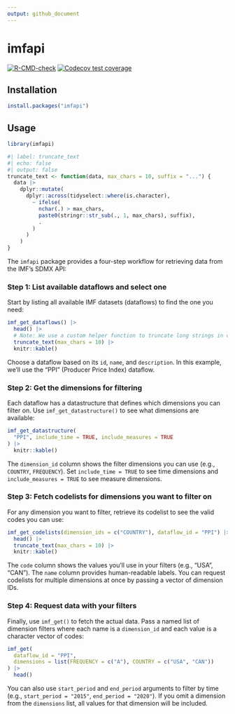 ```yaml
---
output: github_document
---
```


# imfapi

<!-- badges: start -->
[![R-CMD-check](https://github.com/Teal-Insights/r-imfapi/actions/workflows/R-CMD-check.yaml/badge.svg)](https://github.com/Teal-Insights/r-imfapi/actions/workflows/R-CMD-check.yaml)
[![Codecov test coverage](https://codecov.io/gh/Teal-Insights/r-imfapi/graph/badge.svg)](https://app.codecov.io/gh/Teal-Insights/r-imfapi)
<!-- badges: end -->

## Installation

```r
install.packages("imfapi")
```

## Usage

```r
library(imfapi)
```
```r
#| label: truncate_text
#| echo: false
#| output: false
truncate_text <- function(data, max_chars = 10, suffix = "...") {
  data |>
    dplyr::mutate(
      dplyr::across(tidyselect::where(is.character),
        ~ ifelse(
          nchar(.) > max_chars,
          paste0(stringr::str_sub(., 1, max_chars), suffix),
          .
        )
      )
    )
}
```

The `imfapi` package provides a four-step workflow for retrieving data from the IMF's SDMX API:

### Step 1: List available dataflows and select one

Start by listing all available IMF datasets (dataflows) to find the one you need:

```r
imf_get_dataflows() |>
  head() |>
  # Note: We use a custom helper function to truncate long strings in columns
  truncate_text(max_chars = 10) |>
  knitr::kable()
```

Choose a dataflow based on its `id`, `name`, and `description`. In this example, we'll use the "PPI" (Producer Price Index) dataflow.

### Step 2: Get the dimensions for filtering

Each dataflow has a datastructure that defines which dimensions you can filter on. Use `imf_get_datastructure()` to see what dimensions are available:

```r
imf_get_datastructure(
  "PPI", include_time = TRUE, include_measures = TRUE
) |>
  knitr::kable()
```

The `dimension_id` column shows the filter dimensions you can use (e.g., `COUNTRY`, `FREQUENCY`). Set `include_time = TRUE` to see time dimensions and `include_measures = TRUE` to see measure dimensions.

### Step 3: Fetch codelists for dimensions you want to filter on

For any dimension you want to filter, retrieve its codelist to see the valid codes you can use:

```r
imf_get_codelists(dimension_ids = c("COUNTRY"), dataflow_id = "PPI") |>
  head() |>
  truncate_text(max_chars = 10) |>
  knitr::kable()
```

The `code` column shows the values you'll use in your filters (e.g., "USA", "CAN"). The `name` column provides human-readable labels. You can request codelists for multiple dimensions at once by passing a vector of dimension IDs.

### Step 4: Request data with your filters

Finally, use `imf_get()` to fetch the actual data. Pass a named list of dimension filters where each name is a `dimension_id` and each value is a character vector of codes:

``` r
imf_get(
  dataflow_id = "PPI",
  dimensions = list(FREQUENCY = c("A"), COUNTRY = c("USA", "CAN"))
) |>
  head()
```

You can also use `start_period` and `end_period` arguments to filter by time (e.g., `start_period = "2015"`, `end_period = "2020"`). If you omit a dimension from the `dimensions` list, all values for that dimension will be included.